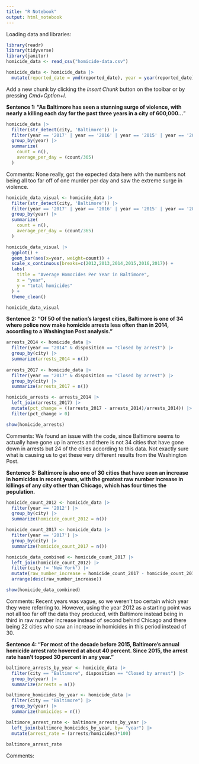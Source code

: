 ```yaml
---
title: "R Notebook"
output: html_notebook
---
```


Loading data and libraries:

```r
library(readr)
library(tidyverse)
library(janitor)
homicide_data <- read_csv("homicide-data.csv")

homicide_data <- homicide_data |>
  mutate(reported_date = ymd(reported_date), year = year(reported_date)) 
```

Add a new chunk by clicking the *Insert Chunk* button on the toolbar or by pressing *Cmd+Option+I*.

**Sentence 1: "As Baltimore has seen a stunning surge of violence, with nearly a killing each day for the past three years in a city of 600,000...**"

```r
homicide_data |>
  filter(str_detect(city, 'Baltimore')) |>
  filter(year == '2017' | year == '2016' | year == '2015' | year == '2014' | year == '2013' | year == '2012') |>
  group_by(year) |>
  summarize(
    count = n(),
    average_per_day = (count/365)
  )
```

Comments: None really, got the expected data here with the numbers not being all too far off of one murder per day and saw the extreme surge in violence.

```r
homicide_data_visual <- homicide_data |>
  filter(str_detect(city, 'Baltimore')) |>
  filter(year == '2017' | year == '2016' | year == '2015' | year == '2014' | year == '2013' | year == '2012') |>
  group_by(year) |>
  summarize(
    count = n(),
    average_per_day = (count/365)
  )

homicide_data_visual |>
  ggplot() +
  geom_bar(aes(x=year, weight=count)) +
  scale_x_continuous(breaks=c(2012,2013,2014,2015,2016,2017)) +
  labs(
    title = "Average Homocides Per Year in Baltimore",
    x = "year",
    y = "total homicides"
  ) +
  theme_clean()

homicide_data_visual
```

**Sentence 2: "Of 50 of the nation's largest cities, Baltimore is one of 34 where police now make homicide arrests less often than in 2014, according to a Washington Post analysis."**

```r
arrests_2014 <- homicide_data |>
  filter(year == "2014" & disposition == "Closed by arrest") |>
  group_by(city) |>
  summarize(arrests_2014 = n())
  
arrests_2017 <- homicide_data |>
  filter(year == "2017" & disposition == "Closed by arrest") |>
  group_by(city) |>
  summarize(arrests_2017 = n())

homicide_arrests <- arrests_2014 |>
  left_join(arrests_2017) |>
  mutate(pct_change = ((arrests_2017 - arrests_2014)/arrests_2014)) |>
  filter(pct_change > 0)

show(homicide_arrests)
```

Comments: We found an issue with the code, since Baltimore seems to actually have gone up in arrests and there is not 34 cities that have gone down in arrests but 24 of the cities according to this data. Not exactly sure what is causing us to get these very different results from the Washington Post.

**Sentence 3: Baltimore is also one of 30 cities that have seen an increase in homicides in recent years, with the greatest raw number increase in killings of any city other than Chicago, which has four times the population.**

```r

homicide_count_2012 <- homicide_data |>
  filter(year == '2012') |>
  group_by(city) |>
  summarize(homicide_count_2012 = n())

homicide_count_2017 <- homicide_data |>
  filter(year == '2017') |>
  group_by(city) |>
  summarize(homicide_count_2017 = n())

homicide_data_combined <- homicide_count_2017 |>
  left_join(homicide_count_2012) |>
  filter(city != 'New York') |>
  mutate(raw_number_increase = homicide_count_2017 - homicide_count_2012) |>
  arrange(desc(raw_number_increase))

show(homicide_data_combined)
```

Comments: Recent years was vague, so we weren't too certain which year they were referring to. However, using the year 2012 as a starting point was not all too far off the data they produced, with Baltimore instead being in third in raw number increase instead of second behind Chicago and there being 22 cities who saw an increase in homicides in this period instead of 30.

**Sentence 4: "For most of the decade before 2015, Baltimore's annual homicide arrest rate hovered at about 40 percent. Since 2015, the arrest rate hasn't topped 30 percent in any year."**

```r

baltimore_arrests_by_year <- homicide_data |> 
  filter(city == "Baltimore", disposition == "Closed by arrest") |>
  group_by(year) |>
  summarize(arrests = n())

baltimore_homicides_by_year <- homicide_data |>
  filter(city == "Baltimore") |>
  group_by(year) |>
  summarize(homicides = n())

baltimore_arrest_rate <- baltimore_arrests_by_year |>
  left_join(baltimore_homicides_by_year, by= "year") |>
  mutate(arrest_rate = (arrests/homicides)*100)
  
baltimore_arrest_rate
```

Comments:
